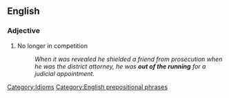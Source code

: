 ==English==

===Adjective===
{{en-adj|pos=[[out]] [[of]] [[the]] [[running]]|-}}

# No longer in competition
#: ''When it was revealed he shielded a friend from prosecution when he was the district attorney, he was '''out of the running''' for a judicial appointment.''

[[Category:Idioms]]
[[Category:English prepositional phrases]]